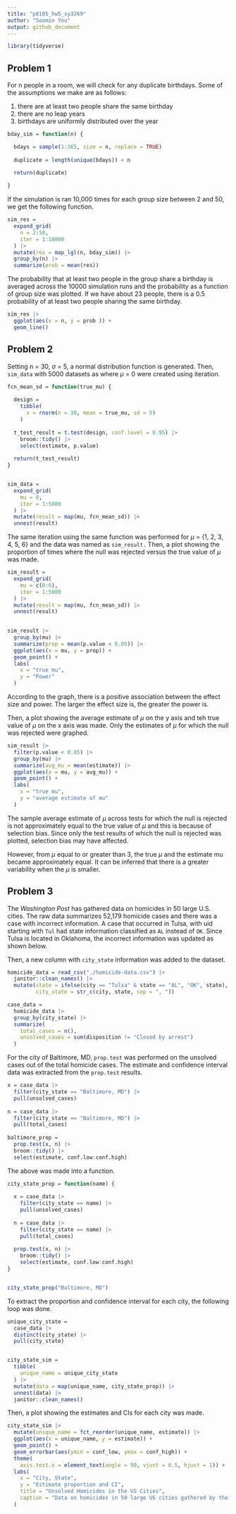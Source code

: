 ```yaml
---
title: "p8105_hw5_sy3269"
author: "Soomin You"
output: github_document
---
```


```r
library(tidyverse)
```

## Problem 1

For n people in a room, we will check for any duplicate birthdays. Some of the assumptions we make are as follows: 

1) there are at least two people share the same birthday 
2) there are no leap years 
3) birthdays are uniformly distributed over the year 


```r
bday_sim = function(n) {

  bdays = sample(1:365, size = n, replace = TRUE)
  
  duplicate = length(unique(bdays)) < n

  return(duplicate)
  
}
```


If the simulation is ran 10,000 times for each group size between 2 and 50, we get the following function. 

```r
sim_res = 
  expand_grid(
    n = 2:50,
    iter = 1:10000
  ) |> 
  mutate(res = map_lgl(n, bday_sim)) |> 
  group_by(n) |> 
  summarize(prob = mean(res))
```


The probability that at least two people in the group share a birthday is averaged across the 10000 simulation runs and the probability as a function of group size was plotted. If we have about 23 people, there is a 0.5 probability of at least two people sharing the same birthday. 

```r
sim_res |> 
  ggplot(aes(x = n, y = prob )) + 
  geom_line()
```




## Problem 2

Setting n = 30, $\sigma$ = 5, a normal distribution function is generated. Then, `sim_data` with 5000 datasets as where $\mu$ = 0 were created using iteration. 

```r
fcn_mean_sd = function(true_mu) {
  
  design = 
    tibble(
      x = rnorm(n = 30, mean = true_mu, sd = 5)
    )
  
  t_test_result = t.test(design, conf.level = 0.95) |>
    broom::tidy() |>
    select(estimate, p.value)
  
  return(t_test_result)
}


sim_data = 
  expand_grid(
    mu = 0,
    iter = 1:5000
  ) |>
  mutate(result = map(mu, fcn_mean_sd)) |>
  unnest(result) 
```


The same iteration using the same function was performed for $\mu$ = {1, 2, 3, 4, 5, 6} and the data was named as `sim_result.` Then, a plot showing the proportion of times where the null was rejected versus the true value of $\mu$ was made. 

```r
sim_result = 
  expand_grid(
    mu = c(0:6),
    iter = 1:5000
  ) |>
  mutate(result = map(mu, fcn_mean_sd)) |>
  unnest(result) 
  

sim_result |>
  group_by(mu) |>
  summarize(prop = mean(p.value < 0.05)) |>
  ggplot(aes(x = mu, y = prop)) +
  geom_point() +
  labs(
    x = "true mu", 
    y = "Power"
  )
```

According to the graph, there is a positive association between the effect size and power. The larger the effect size is, the greater the power is. 


Then, a plot showing the average estimate of $\mu$ on the y axis and teh true value of $\mu$ on the x axis was made. Only the estimates of $\mu$ for which the null was rejected were graphed. 


```r
sim_result |>
  filter(p.value < 0.05) |>
  group_by(mu) |> 
  summarize(avg_mu = mean(estimate)) |>
  ggplot(aes(x = mu, y = avg_mu)) +
  geom_point() +
  labs(
    x = "true mu", 
    y = "average estimate of mu"
  )
```


The sample average estimate of $\mu$ across tests for which the null is rejected is not approximately equal to the true value of $\mu$ and this is because of selection bias. Since only the test results of which the null is rejected was plotted, selection bias may have affected. 

However, from $\mu$ equal to or greater than 3, the true $\mu$ and the estimate mu became approximately equal. It can be inferred that there is a greater variability when the $\mu$ is smaller. 




## Problem 3

The *Washington Post* has gathered data on homicides in 50 large U.S. cities. The raw data summarizes 52,179 homicide cases and there was a case with incorrect information. A case that occurred in Tulsa, with uid starting with `Tul` had state information classified as `AL` instead of `OK`. Since Tulsa is located in Oklahoma, the incorrect information was updated as shown below. 

Then, a new column with `city_state` information was added to the dataset. 

```r
homicide_data = read_csv("./homicide-data.csv") |>
  janitor::clean_names() |>
  mutate(state = ifelse(city == "Tulsa" & state == "AL", "OK", state),
         city_state = str_c(city, state, sep = ", "))

case_data = 
  homicide_data |>
  group_by(city_state) |>
  summarize(
    total_cases = n(), 
    unsolved_cases = sum(disposition != "Closed by arrest")
  ) 
```


For the city of Baltimore, MD, `prop.test` was performed on the unsolved cases out of the total homicide cases. The estimate and confidence interval data was extracted from the `prop.test` results. 

```r
x = case_data |>
  filter(city_state == "Baltimore, MD") |>
  pull(unsolved_cases) 
  
n = case_data |>
  filter(city_state == "Baltimore, MD") |>
  pull(total_cases)
  
baltimore_prop = 
  prop.test(x, n) |>
  broom::tidy() |>
  select(estimate, conf.low:conf.high)
```


The above was made into a function. 

```r
city_state_prop = function(name) {
  
  x = case_data |>
    filter(city_state == name) |>
    pull(unsolved_cases) 
  
  n = case_data |>
    filter(city_state == name) |>
    pull(total_cases)
  
  prop.test(x, n) |>
    broom::tidy() |>
    select(estimate, conf.low:conf.high)
}


city_state_prop("Baltimore, MD")

```


To extract the proportion and confidence interval for each city, the following loop was done. 

```r
unique_city_state = 
  case_data |>
  distinct(city_state) |>
  pull(city_state)


city_state_sim = 
  tibble(
    unique_name = unique_city_state
  ) |>
  mutate(data = map(unique_name, city_state_prop)) |>
  unnest(data) |>
  janitor::clean_names()
```


Then, a plot showing the estimates and CIs for each city was made. 

```r
city_state_sim |>
  mutate(unique_name = fct_reorder(unique_name, estimate)) |>
  ggplot(aes(x = unique_name, y = estimate)) + 
  geom_point() + 
  geom_errorbar(aes(ymin = conf_low, ymax = conf_high)) +
  theme(
    axis.text.x = element_text(angle = 90, vjust = 0.5, hjust = 1)) +
  labs(
    x = "City, State", 
    y = "Estimate proportion and CI", 
    title = "Unsolved Homicides in the US Cities", 
    caption = "Data on homicides in 50 large US cities gathered by the Washington Post was used."
  )
```



